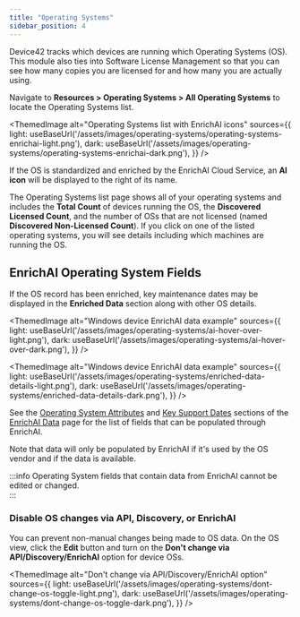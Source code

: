 ```yaml
---
title: "Operating Systems"
sidebar_position: 4
---
```



Device42 tracks which devices are running which Operating Systems (OS). This module also ties into Software License Management so that you can see how many copies you are licensed for and how many you are actually using.

Navigate to **Resources > Operating Systems > All Operating Systems** to locate the Operating Systems list.

<ThemedImage
  alt="Operating Systems list with EnrichAI icons"
  sources={{
    light: useBaseUrl('/assets/images/operating-systems/operating-systems-enrichai-light.png'),
    dark: useBaseUrl('/assets/images/operating-systems/operating-systems-enrichai-dark.png'),
  }}
/>

If the OS is standardized and enriched by the EnrichAI Cloud Service, an **AI icon** will be displayed to the right of its name.

The Operating Systems list page shows all of your operating systems and includes the **Total Count** of devices running the OS, the **Discovered Licensed Count**, and the number of OSs that are not licensed (named **Discovered Non-Licensed Count**). If you click on one of the listed operating systems, you will see details including which machines are running the OS.

## EnrichAI Operating System Fields

If the OS record has been enriched, key maintenance dates may be displayed in the **Enriched Data** section along with other OS details.

<ThemedImage
  alt="Windows device EnrichAI data example"
  sources={{
    light: useBaseUrl('/assets/images/operating-systems/ai-hover-over-light.png'),
    dark: useBaseUrl('/assets/images/operating-systems/ai-hover-over-dark.png'),
  }}
/>

<ThemedImage
  alt="Windows device EnrichAI data example"
  sources={{
    light: useBaseUrl('/assets/images/operating-systems/enriched-data-details-light.png'),
    dark: useBaseUrl('/assets/images/operating-systems/enriched-data-details-dark.png'),
  }}
/>

See the [Operating System Attributes](auto-discovery/enrichai-data/index.mdx#operating-system-attributes) and [Key Support Dates](auto-discovery/enrichai-data/index.mdx#key-support-dates) sections of the [EnrichAI Data](auto-discovery/enrichai-data/#operating-system-attributes) page for the list of fields that can be populated through EnrichAI.

Note that data will only be populated by EnrichAI if it's used by the OS vendor and if the data is available.

:::info
Operating System fields that contain data from EnrichAI cannot be edited or changed.  
:::

### Disable OS changes via API, Discovery, or EnrichAI

You can prevent non-manual changes being made to OS data. On the OS view, click the **Edit** button and turn on the **Don't change via API/Discovery/EnrichAI** option for device OSs.

<ThemedImage
  alt="Don't change via API/Discovery/EnrichAI option"
  sources={{
    light: useBaseUrl('/assets/images/operating-systems/dont-change-os-toggle-light.png'),
    dark: useBaseUrl('/assets/images/operating-systems/dont-change-os-toggle-dark.png'),
  }}
/>

